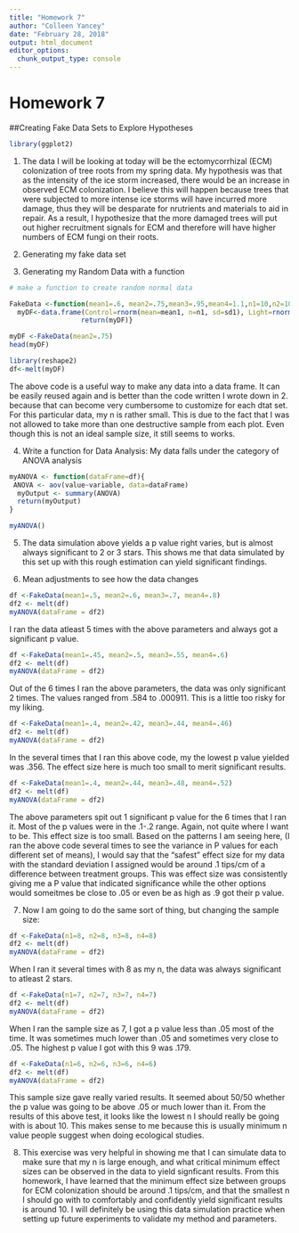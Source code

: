 ```yaml
---
title: "Homework 7"
author: "Colleen Yancey"
date: "February 28, 2018"
output: html_document
editor_options: 
  chunk_output_type: console
---
```


# Homework 7
##Creating Fake Data Sets to Explore Hypotheses

```r
library(ggplot2)
```

1. The data I will be looking at today will be the ectomycorrhizal (ECM) colonization of tree roots from my spring data. My hypothesis was that as the intensity of the ice storm increased, there would be an increase in observed ECM colonization. I believe this will happen because trees that were subjected to more intense ice storms will have incurred more damage, thus they will be desparate for nrutrients and materials to aid in repair. As a result, I hypothesize that the more damaged trees will put out higher recruitment signals for ECM and therefore will have higher numbers of ECM fungi on their roots.

2. Generating my fake data set
3. Generating my Random Data with a function
```r
# make a function to create random normal data

FakeData <-function(mean1=.6, mean2=.75,mean3=.95,mean4=1.1,n1=10,n2=10,n3=10, n4=10, sd1=.3, sd2=.3,sd3=.3,sd4=.3){
  myDF<-data.frame(Control=rnorm(mean=mean1, n=n1, sd=sd1), Light=rnorm(mean=mean2, n=n2, sd=sd2), Moderate=rnorm(mean=mean3, n=n3, sd=sd3), Extreme=rnorm(mean=mean4, n=n4, sd=sd4))
                  return(myDF)}

myDF <-FakeData(mean2=.75)
head(myDF)

library(reshape2)
df<-melt(myDF)

```
The above code is a useful way to make any data into a data frame. It can be easily reused again and is better than the code written I wrote down in 2. because that can become very cumbersome to customize for each dtat set. For this particular data, my n is rather small. This is due to the fact that I was not allowed to take more than one destructive sample from each plot. Even though this is not an ideal sample size, it still seems to works.

4. Write a function for Data Analysis:
My data falls under the category of ANOVA analysis
```r
myANOVA <- function(dataFrame=df){
 ANOVA <- aov(value~variable, data=dataFrame)
  myOutput <- summary(ANOVA)
  return(myOutput)
}

myANOVA()
```

5. The data simulation above yields a p value right varies, but is almost always significant to 2 or 3 stars. This shows me that data simulated by this set up with this rough estimation can yield significant findings. 

6. Mean adjustments to see how the data changes

```r
df <-FakeData(mean1=.5, mean2=.6, mean3=.7, mean4=.8)
df2 <- melt(df)
myANOVA(dataFrame = df2)

```
I ran the data atleast 5 times with the above parameters and always got a significant p value.
```r
df <-FakeData(mean1=.45, mean2=.5, mean3=.55, mean4=.6)
df2 <- melt(df)
myANOVA(dataFrame = df2)

```
Out of the 6 times I ran the above parameters, the data was only significant 2 times. The values ranged from .584 to .000911. This is a little too risky for my liking.
```r
df <-FakeData(mean1=.4, mean2=.42, mean3=.44, mean4=.46)
df2 <- melt(df)
myANOVA(dataFrame = df2)

```
In the several times that I ran this above code, my the lowest p value yielded was .356. The effect size here is much too small to merit significant results.
```r
df <-FakeData(mean1=.4, mean2=.44, mean3=.48, mean4=.52)
df2 <- melt(df)
myANOVA(dataFrame = df2)

```
The above parameters spit out 1 significant p value for the 6 times that I ran it. Most of the p values were in the .1-.2 range. Again, not quite where I want to be. This effect size is too small.
Based on the patterns I am seeing here, (I ran the above code several times to see the variance in P values for each different set of means), I would say that the "safest" effect size for my data with the standard deviation I assigned would be around .1 tips/cm of a difference between treatment groups. This was effect size was consistently giving me a P value that indicated significance while the other options would someitmes be close to .05 or even be as high as .9 got their p value.

7. Now I am going to do the same sort of thing, but changing the sample size:
```r
df <-FakeData(n1=8, n2=8, n3=8, n4=8)
df2 <- melt(df)
myANOVA(dataFrame = df2)

```
When I ran it several times with 8 as my n, the data was always significant to atleast 2 stars.
```r
df <-FakeData(n1=7, n2=7, n3=7, n4=7)
df2 <- melt(df)
myANOVA(dataFrame = df2)

```
When I ran the sample size as 7, I got a p value less than .05 most of the time. It was sometimes much lower than .05 and sometimes very close to .05. The highest p value I got with this 9 was .179.
```r
df <-FakeData(n1=6, n2=6, n3=6, n4=6)
df2 <- melt(df)
myANOVA(dataFrame = df2)

```
This sample size gave really varied results. It seemed about 50/50 whether the p value was going to be above .05 or much lower than it.
From the results of this above test, it looks like the lowest n I should really be going with is about 10. This makes sense to me because this is usually minimum n value people suggest when doing ecological studies. 

8. This exercise was very helpful in showing me that I can simulate data to make sure that my n is large enough, and what critical minimum effect sizes can be observed in the data to yield signficant results. From this homework, I have learned that the minimum effect size between groups for ECM colonization should be around .1 tips/cm, and that the smallest n I should go with to comfortably and confidently yield significant results is around 10. 
I will definitely be using this data simulation practice when setting up future experiments to validate my method and parameters.
